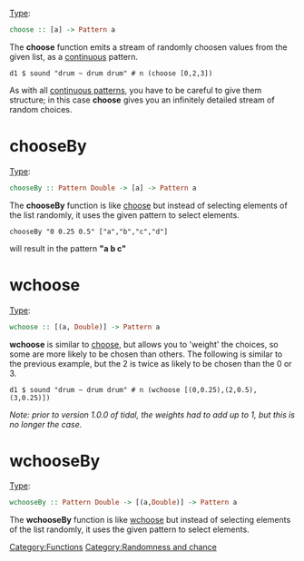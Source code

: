 {{DISPLAYTITLE:choose}} 
<translate>
<!--T:1-->
[[Type signature|Type]]: <syntaxhighlight lang="haskell" inline>choose :: [a] -> Pattern a</syntaxhighlight>

<!--T:2-->
The '''choose''' function emits a stream of randomly choosen values from the given list, as a [[Oscillators|continuous]] pattern. 

<!--T:3-->
<source>
d1 $ sound "drum ~ drum drum" # n (choose [0,2,3])
</source>

<!--T:4-->
As with all [[Oscillators|continuous patterns]], you have to be careful to give them structure; in this case '''choose''' gives you an infinitely detailed stream of random choices.

= chooseBy = <!--T:11-->
[[Type signature|Type]]: <syntaxhighlight lang="haskell" inline>chooseBy :: Pattern Double -> [a] -> Pattern a</syntaxhighlight>

<!--T:12-->
The '''chooseBy''' function is like [[choose]] but instead of selecting elements of the list randomly, it uses the given pattern to select elements.

<!--T:13-->
<source>
chooseBy "0 0.25 0.5" ["a","b","c","d"]
</source>

<!--T:14-->
will result in the pattern '''"a b c"'''

= wchoose = <!--T:5-->

<!--T:6-->
[[Type signature|Type]]: <syntaxhighlight lang="haskell" inline>wchoose :: [(a, Double)] -> Pattern a</syntaxhighlight>

<!--T:7-->
'''wchoose''' is similar to [[choose]], but allows you to 'weight' the choices, so some are more likely to be chosen than others. The following is similar to the previous example, but the 2 is twice as likely to be chosen than the 0 or 3.

<!--T:8-->
<source>
d1 $ sound "drum ~ drum drum" # n (wchoose [(0,0.25),(2,0.5),(3,0.25)])
</source>

<!--T:9-->
''Note: prior to version 1.0.0 of tidal, the weights had to add up to 1, but this is no longer the case.''

= wchooseBy = <!--T:15-->
[[Type signature|Type]]: <syntaxhighlight lang="haskell" inline>wchooseBy :: Pattern Double -> [(a,Double)] -> Pattern a </syntaxhighlight>

<!--T:16-->
The '''wchooseBy''' function is like [[wchoose]] but instead of selecting elements of the list randomly, it uses the given pattern to select elements.

<!--T:10-->
[[Category:Functions]]
[[Category:Randomness and chance]]
</translate>